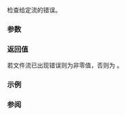 {{cpp/title|ferror}}
{{cpp/io/c/navbar}}
{{ddcl|header=cstdio|
int ferror( std::FILE* stream );
}}

检查给定流的错误。

===参数===
{{par begin}}
{{par|stream|要检查的文件流}}
{{par end}}

===返回值===
若文件流已出现错误则为非零值，否则为 {{c|0}}。

===示例===
{{example
|code=
#include &lt;clocale&gt;
#include &lt;cstdio&gt;
#include &lt;cstdlib&gt;
#include &lt;cwchar&gt;
 
int main(void)
{
    const char *fname = std::tmpnam(nullptr);
    std::FILE* f = std::fopen(fname, "wb");
    std::fputs("\xff\xff\n", f); // 不是合法的 UTF-8 字符序列
    std::fclose(f);

    std::setlocale(LC_ALL, "en_US.utf8");
    f = std::fopen(fname, "rb");
    std::wint_t ch;
    while ((ch=std::fgetwc(f)) != WEOF) // 试图作为 UTF-8 读取
          std::printf("%#x ", ch);
    
    if (std::feof(f))
        puts("EOF 指示器已设置");
    if (std::ferror(f))
        puts("Error 指示器已设置");
}
|output=
Error 指示器已设置
}}

===参阅===
{{dsc begin}}
{{dsc inc|cpp/io/c/dsc clearerr}}
{{dsc inc|cpp/io/c/dsc feof}}
{{dsc inc|cpp/io/basic_ios/dsc fail}}
{{dsc see c|c/io/ferror}}
{{dsc end}}

{{langlinks|de|en|es|fr|it|ja|pt|ru}}